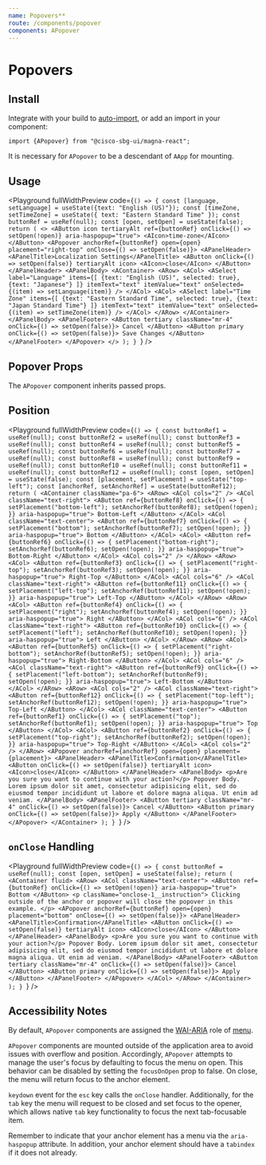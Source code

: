 ```yaml
---
name: Popovers**
route: /components/popover
components: APopover
---
```


# Popovers

## Install

Integrate with your build to [auto-import](/#integrating), or add an import in your component:

```
import {APopover} from "@cisco-sbg-ui/magna-react";
```

It is necessary for `APopover` to be a descendant of `AApp` for mounting.

## Usage

<Playground
  fullWidthPreview
  code={`() => {
  const [language, setLanguage] = useState({text: "English (US)"});
  const [timeZone, setTimeZone] = useState({
    text: "Eastern Standard Time"
  });
  const buttonRef = useRef(null);
  const [open, setOpen] = useState(false);
  return (
    <>
      <AButton
        icon
        tertiaryAlt
        ref={buttonRef}
        onClick={() => setOpen(!open)}
        aria-haspopup="true">
        <AIcon>time-zone</AIcon>
      </AButton>
      <APopover
        anchorRef={buttonRef}
        open={open}
        placement="right-top"
        onClose={() => setOpen(false)}>
        <APanelHeader>
          <APanelTitle>Localization Settings</APanelTitle>
          <AButton onClick={() => setOpen(false)} tertiaryAlt icon>
            <AIcon>close</AIcon>
          </AButton>
        </APanelHeader>
        <APanelBody>
          <AContainer>
            <ARow>
              <ACol>
                <ASelect
                  label="Language"
                  items={[
                    {text: "English (US)", selected: true},
                    {text: "Japanese"}
                  ]}
                  itemText="text"
                  itemValue="text"
                  onSelected={(item) => setLanguage(item)}
                />
              </ACol>
              <ACol>
                <ASelect
                  label="Time Zone"
                  items={[
                    {text: "Eastern Standard Time", selected: true},
                    {text: "Japan Standard Time"}
                  ]}
                  itemText="text"
                  itemValue="text"
                  onSelected={(item) => setTimeZone(item)}
                />
              </ACol>
            </ARow>
          </AContainer>
        </APanelBody>
        <APanelFooter>
          <AButton tertiary className="mr-4" onClick={() => setOpen(false)}>
            Cancel
          </AButton>
          <AButton primary onClick={() => setOpen(false)}>
            Save Changes
          </AButton>
        </APanelFooter>
      </APopover>
    </>
  );
}
`}
/>

## Popover Props

The `APopover` component inherits passed props.

<Props of="APopover" />

## Position

<Playground
  fullWidthPreview
  code={`() => {
  const buttonRef1 = useRef(null);
  const buttonRef2 = useRef(null);
  const buttonRef3 = useRef(null);
  const buttonRef4 = useRef(null);
  const buttonRef5 = useRef(null);
  const buttonRef6 = useRef(null);
  const buttonRef7 = useRef(null);
  const buttonRef8 = useRef(null);
  const buttonRef9 = useRef(null);
  const buttonRef10 = useRef(null);
  const buttonRef11 = useRef(null);
  const buttonRef12 = useRef(null);
  const [open, setOpen] = useState(false);
  const [placement, setPlacement] = useState("top-left");
  const [anchorRef, setAnchorRef] = useState(buttonRef12);
  return (
    <AContainer className="pa-6">
      <ARow>
        <ACol cols="2" />
        <ACol className="text-right">
          <AButton
            ref={buttonRef8}
            onClick={() => {
              setPlacement("bottom-left");
              setAnchorRef(buttonRef8);
              setOpen(!open);
            }}
            aria-haspopup="true">
            Bottom-Left
          </AButton>
        </ACol>
        <ACol className="text-center">
          <AButton
            ref={buttonRef7}
            onClick={() => {
              setPlacement("bottom");
              setAnchorRef(buttonRef7);
              setOpen(!open);
            }}
            aria-haspopup="true">
            Bottom
          </AButton>
        </ACol>
        <ACol>
          <AButton
            ref={buttonRef6}
            onClick={() => {
              setPlacement("bottom-right");
              setAnchorRef(buttonRef6);
              setOpen(!open);
            }}
            aria-haspopup="true">
            Bottom-Right
          </AButton>
        </ACol>
        <ACol cols="2" />
      </ARow>
      <ARow>
        <ACol>
          <AButton
            ref={buttonRef3}
            onClick={() => {
              setPlacement("right-top");
              setAnchorRef(buttonRef3);
              setOpen(!open);
            }}
            aria-haspopup="true">
            Right-Top
          </AButton>
        </ACol>
        <ACol cols="6" />
        <ACol className="text-right">
          <AButton
            ref={buttonRef11}
            onClick={() => {
              setPlacement("left-top");
              setAnchorRef(buttonRef11);
              setOpen(!open);
            }}
            aria-haspopup="true">
            Left-Top
          </AButton>
        </ACol>
      </ARow>
      <ARow>
        <ACol>
          <AButton
            ref={buttonRef4}
            onClick={() => {
              setPlacement("right");
              setAnchorRef(buttonRef4);
              setOpen(!open);
            }}
            aria-haspopup="true">
            Right
          </AButton>
        </ACol>
        <ACol cols="6" />
        <ACol className="text-right">
          <AButton
            ref={buttonRef10}
            onClick={() => {
              setPlacement("left");
              setAnchorRef(buttonRef10);
              setOpen(!open);
            }}
            aria-haspopup="true">
            Left
          </AButton>
        </ACol>
      </ARow>
      <ARow>
        <ACol>
          <AButton
            ref={buttonRef5}
            onClick={() => {
              setPlacement("right-bottom");
              setAnchorRef(buttonRef5);
              setOpen(!open);
            }}
            aria-haspopup="true">
            Right-Bottom
          </AButton>
        </ACol>
        <ACol cols="6" />
        <ACol className="text-right">
          <AButton
            ref={buttonRef9}
            onClick={() => {
              setPlacement("left-bottom");
              setAnchorRef(buttonRef9);
              setOpen(!open);
            }}
            aria-haspopup="true">
            Left-Bottom
          </AButton>
        </ACol>
      </ARow>
      <ARow>
        <ACol cols="2" />
        <ACol className="text-right">
          <AButton
            ref={buttonRef12}
            onClick={() => {
              setPlacement("top-left");
              setAnchorRef(buttonRef12);
              setOpen(!open);
            }}
            aria-haspopup="true">
            Top-Left
          </AButton>
        </ACol>
        <ACol className="text-center">
          <AButton
            ref={buttonRef1}
            onClick={() => {
              setPlacement("top");
              setAnchorRef(buttonRef1);
              setOpen(!open);
            }}
            aria-haspopup="true">
            Top
          </AButton>
        </ACol>
        <ACol>
          <AButton
            ref={buttonRef2}
            onClick={() => {
              setPlacement("top-right");
              setAnchorRef(buttonRef2);
              setOpen(!open);
            }}
            aria-haspopup="true">
            Top-Right
          </AButton>
        </ACol>
        <ACol cols="2" />
      </ARow>
      <APopover anchorRef={anchorRef} open={open} placement={placement}>
        <APanelHeader>
          <APanelTitle>Confirmation</APanelTitle>
          <AButton onClick={() => setOpen(false)} tertiaryAlt icon>
            <AIcon>close</AIcon>
          </AButton>
        </APanelHeader>
        <APanelBody>
          <p>Are you sure you want to continue with your action?</p>
          Popover Body. Lorem ipsum dolor sit amet, consectetur adipisicing elit,
          sed do eiusmod tempor incididunt ut labore et dolore magna aliqua. Ut
          enim ad veniam.
        </APanelBody>
        <APanelFooter>
          <AButton tertiary className="mr-4" onClick={() => setOpen(false)}>
            Cancel
          </AButton>
          <AButton primary onClick={() => setOpen(false)}>
            Apply
          </AButton>
        </APanelFooter>
      </APopover>
    </AContainer>
  );
}
`}
/>

## `onClose` Handling

<Playground
  fullWidthPreview
  code={`() => {
  const buttonRef = useRef(null);
  const [open, setOpen] = useState(false);
  return (
    <AContainer fluid>
      <ARow>
        <ACol className="text-center">
          <AButton
            ref={buttonRef}
            onClick={() => setOpen(!open)}
            aria-haspopup="true">
            Bottom
          </AButton>
          <p className="onclose-1__instruction">
            Clicking outside of the anchor or popover will close the popover
            in this example.
          </p>
          <APopover
            anchorRef={buttonRef}
            open={open}
            placement="bottom"
            onClose={() => setOpen(false)}>
            <APanelHeader>
              <APanelTitle>Confirmation</APanelTitle>
              <AButton onClick={() => setOpen(false)} tertiaryAlt icon>
                <AIcon>close</AIcon>
              </AButton>
            </APanelHeader>
            <APanelBody>
              <p>Are you sure you want to continue with your action?</p>
              Popover Body. Lorem ipsum dolor sit amet, consectetur adipisicing
              elit, sed do eiusmod tempor incididunt ut labore et dolore magna
              aliqua. Ut enim ad veniam.
            </APanelBody>
            <APanelFooter>
              <AButton
                tertiary
                className="mr-4"
                onClick={() => setOpen(false)}>
                Cancel
              </AButton>
              <AButton primary onClick={() => setOpen(false)}>
                Apply
              </AButton>
            </APanelFooter>
          </APopover>
        </ACol>
      </ARow>
    </AContainer>
  );
}
`}
/>

## Accessibility Notes

By default, `APopover` components are assigned the [WAI-ARIA](https://www.w3.org/WAI/standards-guidelines/aria/) role of [menu](https://www.w3.org/TR/wai-aria/#menu).

`APopover` components are mounted outside of the application area to avoid issues with overflow and position.
Accordingly, `APopover` attempts to manage the user's focus by defaulting to focus the menu on open.
This behavior can be disabled by setting the `focusOnOpen` prop to false.
On close, the menu will return focus to the anchor element.

`keydown` event for the `esc` key calls the `onClose` handler. Additionally, for the `tab`
key the menu will request to be closed and set focus to the opener, which allows native `tab`
key functionality to focus the next tab-focusable item.

Remember to indicate that your anchor element has a menu via the `aria-haspopup` attribute. In addition, your anchor element should have a `tabindex` if it does not already.
